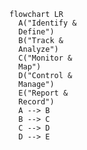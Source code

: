 <!--
Mermaid diagram showing the OCEG Regulatory Change Process.
-->


```mermaid
flowchart LR
  A("Identify &
  Define")
  B("Track & 
  Analyze")
  C("Monitor & 
  Map")
  D("Control & 
  Manage")
  E("Report & 
  Record")
  A --> B
  B --> C
  C --> D
  D --> E
```
